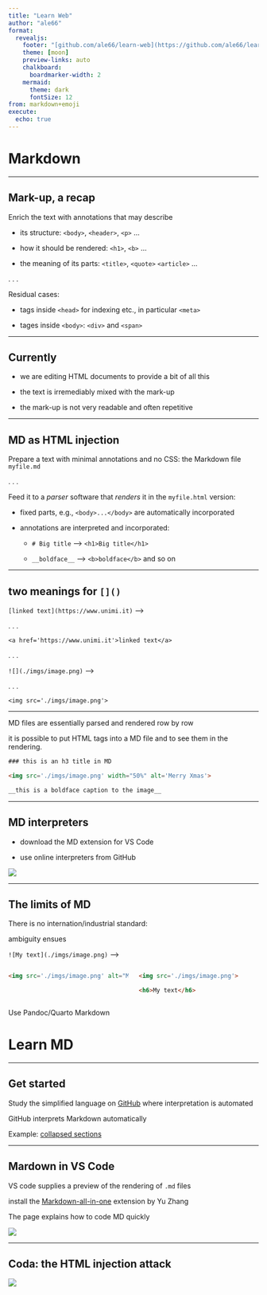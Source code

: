 ```yaml
---
title: "Learn Web"
author: "ale66"
format: 
  revealjs:
    footer: "[github.com/ale66/learn-web](https://github.com/ale66/learn-web)&nbsp;&nbsp;&nbsp;"
    theme: [moon]
    preview-links: auto
    chalkboard: 
      boardmarker-width: 2
    mermaid:
      theme: dark
      fontSize: 12
from: markdown+emoji
execute:
  echo: true
---
```


# Markdown

---

## Mark-up, a recap

Enrich the text with annotations that may describe 

- its structure: `<body>`, `<header>`, `<p>` ...

- how it should be rendered: `<h1>`, `<b>` ... 

- the meaning of its parts: `<title>`, `<quote>` `<article>` ...  

. . .

Residual cases:

- tags inside `<head>` for indexing etc., in particular `<meta>`

- tages inside `<body>`: `<div>` and `<span>`


---

## Currently

- we are editing HTML documents to provide a bit of all this
  
- the text is irremediably mixed with the mark-up

- the mark-up is not very readable and often repetitive


---

## MD as HTML injection

Prepare a text with minimal annotations and no CSS: the Markdown file `myfile.md`

. . .

Feed it to a *parser* software that *renders* it in the `myfile.html` version:

- fixed parts, e.g., `<body>...</body>` are automatically incorporated

- annotations are interpreted and incorporated:

    - `# Big title` --> `<h1>Big title</h1>`
  
    - `__boldface__` --> `<b>boldface</b>` and so on


---

## two meanings for `[]()`


`[linked text](https://www.unimi.it)` --> 

. . .

`<a href='https://www.unimi.it'>linked text</a>`

. . .

`![](./imgs/image.png)` --> 

. . .

`<img src='./imgs/image.png'>`


---

MD files are essentially parsed and rendered row by row

it is possible to put HTML tags into a MD file and to see them in the rendering.

```html
### this is an h3 title in MD

<img src='./imgs/image.png' width="50%" alt='Merry Xmas'>

__this is a boldface caption to the image__
```

---

## MD interpreters

- download the MD extension for VS Code

- use online interpreters from GitHub
  
![](./imgs/online-html-to-markdown.png)


---

## The limits of MD

There is no internation/industrial standard:

ambiguity ensues

`![My text](./imgs/image.png)` --> 

::::{.columns}
::: {.column width="50%"}
```html
<img src='./imgs/image.png' alt="My text">
```
:::
::: {.column width="50%"}
```html
<img src='./imgs/image.png'>

<h6>My text</h6>
```
:::
::::

Use Pandoc/Quarto Markdown


# Learn MD


---

## Get started 

Study the simplified language on [GitHub](https://docs.github.com/en/get-started/writing-on-github/getting-started-with-writing-and-formatting-on-github/basic-writing-and-formatting-syntax) where interpretation is automated

GitHub interprets Markdown automatically

Example: [collapsed sections](https://docs.github.com/en/get-started/writing-on-github/working-with-advanced-formatting/organizing-information-with-collapsed-sections)


---

## Mardown in VS Code

VS code supplies a preview of the rendering of `.md` files

install the [Markdown-all-in-one](https://marketplace.visualstudio.com/items?itemName=yzhang.markdown-all-in-one) extension by Yu Zhang

The page explains how to code MD quickly

![](./imgs/md-all-in-one.png)


---

## Coda: the HTML injection attack


![](./imgs/html-injection-attack.png)

